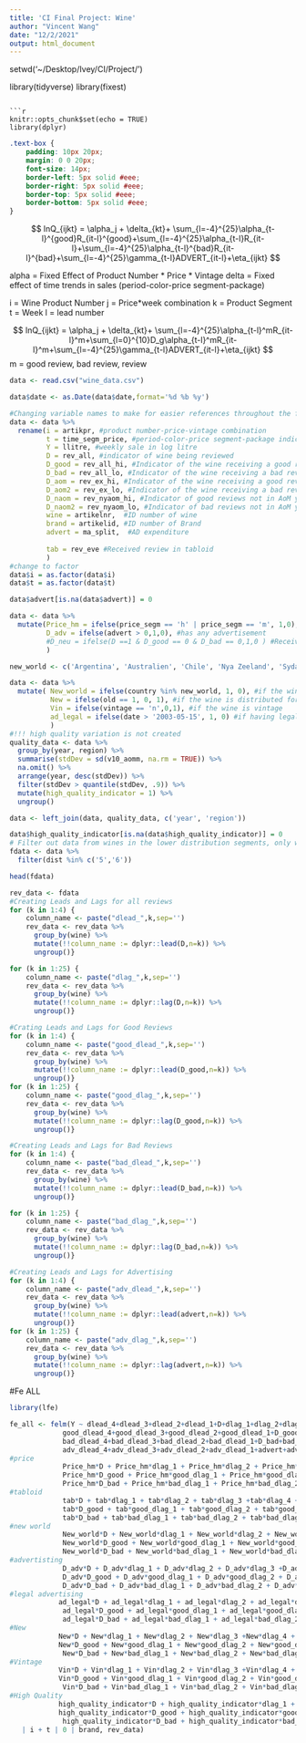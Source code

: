 ```yaml
---
title: 'CI Final Project: Wine'
author: "Vincent Wang"
date: "12/2/2021"
output: html_document
---
```


setwd('~/Desktop/Ivey/CI/Project/')

library(tidyverse)
library(fixest)
```

```r
knitr::opts_chunk$set(echo = TRUE)
library(dplyr)
```

```css
.text-box {
    padding: 10px 20px;
    margin: 0 0 20px;
    font-size: 14px;
    border-left: 5px solid #eee;
    border-right: 5px solid #eee;
    border-top: 5px solid #eee;
    border-bottom: 5px solid #eee;
}
```
$$
lnQ_{ijkt} = \alpha_j + \delta_{kt}+ \sum_{l=-4}^{25}\alpha_{t-l}^{good}R_{it-l}^{good}+\sum_{l=-4}^{25}\alpha_{t-l}R_{it-l}+\sum_{l=-4}^{25}\alpha_{t-l}^{bad}R_{it-l}^{bad}+\sum_{l=-4}^{25}\gamma_{t-l}ADVERT_{it-l}+\eta_{ijkt}
$$

alpha = Fixed Effect of Product Number * Price * Vintage 
delta = Fixed effect of time trends in sales (period-color-price segment-package)

i = Wine Product Number
j = Price*week combination
k = Product Segment
t = Week
l = lead number

$$
lnQ_{ijkt} = \alpha_j + \delta_{kt}+ \sum_{l=-4}^{25}\alpha_{t-l}^mR_{it-l}^m+\sum_{l=0}^{10}D_g\alpha_{t-l}^mR_{it-l}^m+\sum_{l=-4}^{25}\gamma_{t-l}ADVERT_{it-l}+\eta_{ijkt}
$$
m = good review, bad review, review

```r
data <- read.csv("wine_data.csv")

data$date <- as.Date(data$date,format='%d %b %y')

#Changing variable names to make for easier references throughout the file
data <- data %>%
  rename(i = artikpr, #product number-price-vintage combination
         t = time_segm_price, #period-color-price segment-package indicator
         Y = llitre, #weekly sale in log litre
         D = rev_all, #indicator of wine being reviewed
         D_good = rev_all_hi, #Indicator of the wine receiving a good review (all
         D_bad = rev_all_lo, #Indicator of the wine receiving a bad review (all
         D_aom = rev_ex_hi, #Indicator of the wine receiving a good review in AoM 
         D_aom2 = rev_ex_lo, #Indicator of the wine receiving a bad review in AoM 
         D_naom = rev_nyaom_hi, #Indicator of good reviews not in AoM yearly special
         D_naom2 = rev_nyaom_lo, #Indicator of bad reviews not in AoM yearly special 
         wine = artikelnr,  #ID number of wine
         brand = artikelid, #ID number of Brand
         advert = ma_split,  #AD expenditure
     
         tab = rev_eve #Received review in tabloid
         )
#change to factor
data$i = as.factor(data$i)
data$t = as.factor(data$t)

data$advert[is.na(data$advert)] = 0

data <- data %>% 
  mutate(Price_hm = ifelse(price_segm == 'h' | price_segm == 'm', 1,0), #if price is high or medium segment
         D_adv = ifelse(advert > 0,1,0), #has any advertisement
         #D_neu = ifelse(D ==1 & D_good == 0 & D_bad == 0,1,0 ) #Received neutral review
         ) 

new_world <- c('Argentina', 'Australien', 'Chile', 'Nya Zeeland', 'Sydafrika', 'Uruguay', 'USA')

data <- data %>%
  mutate( New_world = ifelse(country %in% new_world, 1, 0), #if the wine is from new world
          New = ifelse(old == 1, 0, 1), #if the wine is distributed for less than 2 years
          Vin = ifelse(vintage == 'n',0,1), #if the wine is vintage
          ad_legal = ifelse(date > '2003-05-15', 1, 0) #if having legal advertisement
          ) 
#!!! high quality variation is not created 
quality_data <- data %>%
  group_by(year, region) %>%
  summarise(stdDev = sd(v10_aomm, na.rm = TRUE)) %>%
  na.omit() %>%
  arrange(year, desc(stdDev)) %>%
  filter(stdDev > quantile(stdDev, .9)) %>%
  mutate(high_quality_indicator = 1) %>%
  ungroup()

data <- left_join(data, quality_data, c('year', 'region')) 

data$high_quality_indicator[is.na(data$high_quality_indicator)] = 0
# Filter out data from wines in the lower distribution segments, only want the top two distribution segments (77.4% of volume, 420 and 325 stores respectively)
fdata <- data %>%
  filter(dist %in% c('5','6'))

head(fdata)
```

```r
rev_data <- fdata
#Creating Leads and Lags for all reviews
for (k in 1:4) {
    column_name <- paste("dlead_",k,sep='')
    rev_data <- rev_data %>%
      group_by(wine) %>%
      mutate(!!column_name := dplyr::lead(D,n=k)) %>%
      ungroup()}

for (k in 1:25) {
    column_name <- paste("dlag_",k,sep='')
    rev_data <- rev_data %>%
      group_by(wine) %>%
      mutate(!!column_name := dplyr::lag(D,n=k)) %>%
      ungroup()}

#Crating Leads and Lags for Good Reviews 
for (k in 1:4) {
    column_name <- paste("good_dlead_",k,sep='')
    rev_data <- rev_data %>%
      group_by(wine) %>%
      mutate(!!column_name := dplyr::lead(D_good,n=k)) %>%
      ungroup()}
for (k in 1:25) {
    column_name <- paste("good_dlag_",k,sep='')
    rev_data <- rev_data %>%
      group_by(wine) %>%
      mutate(!!column_name := dplyr::lag(D_good,n=k)) %>%
      ungroup()}

#Creating Leads and Lags for Bad Reviews 
for (k in 1:4) {
    column_name <- paste("bad_dlead_",k,sep='')
    rev_data <- rev_data %>%
      group_by(wine) %>%
      mutate(!!column_name := dplyr::lead(D_bad,n=k)) %>%
      ungroup()}

for (k in 1:25) {
    column_name <- paste("bad_dlag_",k,sep='')
    rev_data <- rev_data %>%
      group_by(wine) %>%
      mutate(!!column_name := dplyr::lag(D_bad,n=k)) %>%
      ungroup()}    

#Creating Leads and Lags for Advertising 
for (k in 1:4) {
    column_name <- paste("adv_dlead_",k,sep='')
    rev_data <- rev_data %>%
      group_by(wine) %>%
      mutate(!!column_name := dplyr::lead(advert,n=k)) %>%
      ungroup()}
for (k in 1:25) {
    column_name <- paste("adv_dlag_",k,sep='')
    rev_data <- rev_data %>%
      group_by(wine) %>%
      mutate(!!column_name := dplyr::lag(advert,n=k)) %>%
      ungroup()}
```

#Fe ALL
```r
library(lfe)

fe_all <- felm(Y ~ dlead_4+dlead_3+dlead_2+dlead_1+D+dlag_1+dlag_2+dlag_3+dlag_4+dlag_5+dlag_6+dlag_7+dlag_8+dlag_9+dlag_10+dlag_11+dlag_12+dlag_13+dlag_14+dlag_15+dlag_16+dlag_17+dlag_18+dlag_19+dlag_20+dlag_21+dlag_22+dlag_23+dlag_24+dlag_25+ 
             good_dlead_4+good_dlead_3+good_dlead_2+good_dlead_1+D_good+good_dlag_1+good_dlag_2+good_dlag_3+good_dlag_4+good_dlag_5+good_dlag_6+good_dlag_7+good_dlag_8+good_dlag_9+good_dlag_10+good_dlag_11+good_dlag_12+good_dlag_13+good_dlag_14+good_dlag_15+good_dlag_16+good_dlag_17+good_dlag_18+good_dlag_19+good_dlag_20+good_dlag_21+good_dlag_22+good_dlag_23+good_dlag_24+good_dlag_25+
             bad_dlead_4+bad_dlead_3+bad_dlead_2+bad_dlead_1+D_bad+bad_dlag_1+bad_dlag_2+bad_dlag_3+bad_dlag_4+bad_dlag_5+bad_dlag_6+bad_dlag_7+bad_dlag_8+bad_dlag_9+bad_dlag_10+bad_dlag_11+bad_dlag_12+bad_dlag_13+bad_dlag_14+bad_dlag_15+bad_dlag_16+bad_dlag_17+bad_dlag_18+bad_dlag_19+bad_dlag_20+bad_dlag_21+bad_dlag_22+bad_dlag_23+bad_dlag_24+bad_dlag_25+
             adv_dlead_4+adv_dlead_3+adv_dlead_2+adv_dlead_1+advert+adv_dlag_1+adv_dlag_2+adv_dlag_3+adv_dlag_4+adv_dlag_5+adv_dlag_6+adv_dlag_7+adv_dlag_8+adv_dlag_9+adv_dlag_10+adv_dlag_11+adv_dlag_12+adv_dlag_13+adv_dlag_14+adv_dlag_15+adv_dlag_16+adv_dlag_17+adv_dlag_18+adv_dlag_19+adv_dlag_20+adv_dlag_21+adv_dlag_22+adv_dlag_23+adv_dlag_24+adv_dlag_25 + 
#price                
             Price_hm*D + Price_hm*dlag_1 + Price_hm*dlag_2 + Price_hm*dlag_3 +Price_hm*dlag_4 + Price_hm*dlag_5 + Price_hm*dlag_6 + Price_hm*dlag_7 + Price_hm*dlag_8 + Price_hm*dlag_9 + Price_hm*dlag_10 + 
             Price_hm*D_good + Price_hm*good_dlag_1 + Price_hm*good_dlag_2 + Price_hm*good_dlag_3 +Price_hm*good_dlag_4 + Price_hm*good_dlag_5 + Price_hm*good_dlag_6 + Price_hm*good_dlag_7 + Price_hm*good_dlag_8 + Price_hm*good_dlag_9 + Price_hm*good_dlag_10 + 
             Price_hm*D_bad + Price_hm*bad_dlag_1 + Price_hm*bad_dlag_2 + Price_hm*bad_dlag_3 +Price_hm*bad_dlag_4 + Price_hm*bad_dlag_5 + Price_hm*bad_dlag_6 + Price_hm*bad_dlag_7 + Price_hm*bad_dlag_8 + Price_hm*bad_dlag_9 + Price_hm*bad_dlag_10 +
#tabloid               
             tab*D + tab*dlag_1 + tab*dlag_2 + tab*dlag_3 +tab*dlag_4 + tab*dlag_5 + tab*dlag_6 + tab*dlag_7 + tab*dlag_8 + tab*dlag_9 + tab*dlag_10 + 
             tab*D_good + tab*good_dlag_1 + tab*good_dlag_2 + tab*good_dlag_3 +tab*good_dlag_4 + tab*good_dlag_5 + tab*good_dlag_6 + tab*good_dlag_7 + tab*good_dlag_8 + tab*good_dlag_9 + tab*good_dlag_10 + 
             tab*D_bad + tab*bad_dlag_1 + tab*bad_dlag_2 + tab*bad_dlag_3 +tab*bad_dlag_4 + tab*bad_dlag_5 + tab*bad_dlag_6 + tab*bad_dlag_7 + tab*bad_dlag_8 + tab*bad_dlag_9 + tab*bad_dlag_10  +
#new world
             New_world*D + New_world*dlag_1 + New_world*dlag_2 + New_world*dlag_3 +New_world*dlag_4 + New_world*dlag_5 + New_world*dlag_6 + New_world*dlag_7 + New_world*dlag_8 + New_world*dlag_9 + New_world*dlag_10 + 
             New_world*D_good + New_world*good_dlag_1 + New_world*good_dlag_2 + New_world*good_dlag_3 +New_world*good_dlag_4 + New_world*good_dlag_5 + New_world*good_dlag_6 + New_world*good_dlag_7 + New_world*good_dlag_8 + New_world*good_dlag_9 + New_world*good_dlag_10 + 
             New_world*D_bad + New_world*bad_dlag_1 + New_world*bad_dlag_2 + New_world*bad_dlag_3 +New_world*bad_dlag_4 + New_world*bad_dlag_5 + New_world*bad_dlag_6 + New_world*bad_dlag_7 + New_world*bad_dlag_8 + New_world*bad_dlag_9 + New_world*bad_dlag_10 +
#advertisting               
             D_adv*D + D_adv*dlag_1 + D_adv*dlag_2 + D_adv*dlag_3 +D_adv*dlag_4 + D_adv*dlag_5 + D_adv*dlag_6 + D_adv*dlag_7 + D_adv*dlag_8 + D_adv*dlag_9 + D_adv*dlag_10 + 
             D_adv*D_good + D_adv*good_dlag_1 + D_adv*good_dlag_2 + D_adv*good_dlag_3 +D_adv*good_dlag_4 + D_adv*good_dlag_5 + D_adv*good_dlag_6 + D_adv*good_dlag_7 + D_adv*good_dlag_8 + D_adv*good_dlag_9 + D_adv*good_dlag_10 + 
             D_adv*D_bad + D_adv*bad_dlag_1 + D_adv*bad_dlag_2 + D_adv*bad_dlag_3 +D_adv*bad_dlag_4 + D_adv*bad_dlag_5 + D_adv*bad_dlag_6 + D_adv*bad_dlag_7 + D_adv*bad_dlag_8 + D_adv*bad_dlag_9 + D_adv*bad_dlag_10 +
#legal advertising          
            ad_legal*D + ad_legal*dlag_1 + ad_legal*dlag_2 + ad_legal*dlag_3 +ad_legal*dlag_4 + ad_legal*dlag_5 + ad_legal*dlag_6 + ad_legal*dlag_7 + ad_legal*dlag_8 + ad_legal*dlag_9 + ad_legal*dlag_10 + 
             ad_legal*D_good + ad_legal*good_dlag_1 + ad_legal*good_dlag_2 + ad_legal*good_dlag_3 +ad_legal*good_dlag_4 + ad_legal*good_dlag_5 + ad_legal*good_dlag_6 + ad_legal*good_dlag_7 + ad_legal*good_dlag_8 + ad_legal*good_dlag_9 + ad_legal*good_dlag_10 + 
             ad_legal*D_bad + ad_legal*bad_dlag_1 + ad_legal*bad_dlag_2 + ad_legal*bad_dlag_3 +ad_legal*bad_dlag_4 + ad_legal*bad_dlag_5 + ad_legal*bad_dlag_6 + ad_legal*bad_dlag_7 + ad_legal*bad_dlag_8 + ad_legal*bad_dlag_9 + ad_legal*bad_dlag_10 +
#New
            New*D + New*dlag_1 + New*dlag_2 + New*dlag_3 +New*dlag_4 + New*dlag_5 + New*dlag_6 + New*dlag_7 + New*dlag_8 + New*dlag_9 + New*dlag_10 + 
            New*D_good + New*good_dlag_1 + New*good_dlag_2 + New*good_dlag_3 +New*good_dlag_4 + New*good_dlag_5 + New*good_dlag_6 + New*good_dlag_7 + New*good_dlag_8 + New*good_dlag_9 + New*good_dlag_10 + 
             New*D_bad + New*bad_dlag_1 + New*bad_dlag_2 + New*bad_dlag_3 +New*bad_dlag_4 + New*bad_dlag_5 + New*bad_dlag_6 + New*bad_dlag_7 + New*bad_dlag_8 + New*bad_dlag_9 + New*bad_dlag_10 +
#Vintage
            Vin*D + Vin*dlag_1 + Vin*dlag_2 + Vin*dlag_3 +Vin*dlag_4 + Vin*dlag_5 + Vin*dlag_6 + Vin*dlag_7 + Vin*dlag_8 + Vin*dlag_9 + Vin*dlag_10 + 
            Vin*D_good + Vin*good_dlag_1 + Vin*good_dlag_2 + Vin*good_dlag_3 +Vin*good_dlag_4 + Vin*good_dlag_5 + Vin*good_dlag_6 + Vin*good_dlag_7 + Vin*good_dlag_8 + Vin*good_dlag_9 + Vin*good_dlag_10 + 
             Vin*D_bad + Vin*bad_dlag_1 + Vin*bad_dlag_2 + Vin*bad_dlag_3 +Vin*bad_dlag_4 + Vin*bad_dlag_5 + Vin*bad_dlag_6 + Vin*bad_dlag_7 + Vin*bad_dlag_8 + Vin*bad_dlag_9 + Vin*bad_dlag_10 +
#High Quality  
            high_quality_indicator*D + high_quality_indicator*dlag_1 + high_quality_indicator*dlag_2 + high_quality_indicator*dlag_3 +high_quality_indicator*dlag_4 + high_quality_indicator*dlag_5 + high_quality_indicator*dlag_6 + high_quality_indicator*dlag_7 + high_quality_indicator*dlag_8 + high_quality_indicator*dlag_9 + high_quality_indicator*dlag_10 + 
            high_quality_indicator*D_good + high_quality_indicator*good_dlag_1 + high_quality_indicator*good_dlag_2 + high_quality_indicator*good_dlag_3 +high_quality_indicator*good_dlag_4 + high_quality_indicator*good_dlag_5 + high_quality_indicator*good_dlag_6 + high_quality_indicator*good_dlag_7 + high_quality_indicator*good_dlag_8 + high_quality_indicator*good_dlag_9 + high_quality_indicator*good_dlag_10 + 
             high_quality_indicator*D_bad + high_quality_indicator*bad_dlag_1 + high_quality_indicator*bad_dlag_2 + high_quality_indicator*bad_dlag_3 +high_quality_indicator*bad_dlag_4 + high_quality_indicator*bad_dlag_5 + high_quality_indicator*bad_dlag_6 + high_quality_indicator*bad_dlag_7 + high_quality_indicator*bad_dlag_8 + high_quality_indicator*bad_dlag_9 + high_quality_indicator*bad_dlag_10 
   | i + t | 0 | brand, rev_data)
```




